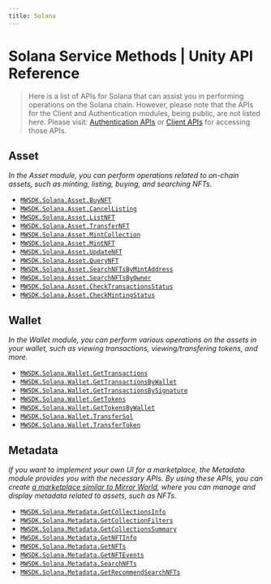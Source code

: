 ```yaml
---
title: Solana
---
```


# Solana Service Methods | Unity API Reference
>Here is a list of APIs for Solana that can assist you in performing operations on the Solana chain. However, please note that the APIs for the Client and Authentication modules, being public, are not listed here. Please visit: [Authentication APIs](https://mirrorworld.fun/docs/api-reference/unity/authentication) or [Client APIs](https://mirrorworld.fun/docs/api-reference/unity/client) for accessing those APIs.

## Asset
*In the Asset module, you can perform operations related to on-chain assets, such as minting, listing, buying, and searching NFTs.*

- [`MWSDK.Solana.Asset.BuyNFT`](/api-reference/unity/solana/asset/BuyNFT)
- [`MWSDK.Solana.Asset.CancelListing`](/api-reference/unity/solana/asset/CancelListing)
- [`MWSDK.Solana.Asset.ListNFT`](/api-reference/unity/solana/asset/ListNFT)
- [`MWSDK.Solana.Asset.TransferNFT`](/api-reference/unity/solana/asset/TransferNFT)
- [`MWSDK.Solana.Asset.MintCollection`](/api-reference/unity/solana/asset/MintCollection)
- [`MWSDK.Solana.Asset.MintNFT`](/api-reference/unity/solana/asset/MintNFT)
- [`MWSDK.Solana.Asset.UpdateNFT`](/api-reference/unity/solana/asset/UpdateNFT)
- [`MWSDK.Solana.Asset.QueryNFT`](/api-reference/unity/solana/asset/QueryNFT)
- [`MWSDK.Solana.Asset.SearchNFTsByMintAddress`](/api-reference/unity/solana/asset/SearchNFTsByMintAddress)
- [`MWSDK.Solana.Asset.SearchNFTsByOwner`](/api-reference/unity/solana/asset/SearchNFTsByOwner)
- [`MWSDK.Solana.Asset.CheckTransactionsStatus`](/api-reference/unity/solana/confirmation/CheckTransactionsStatus)
- [`MWSDK.Solana.Asset.CheckMintingStatus`](/api-reference/unity/solana/confirmation/CheckMintingStatus)

## Wallet
*In the Wallet module, you can perform various operations on the assets in your wallet, such as viewing transactions, viewing/transfering tokens, and more.*
- [`MWSDK.Solana.Wallet.GetTransactions`](/api-reference/unity/solana/wallet/GetTransactions)
- [`MWSDK.Solana.Wallet.GetTransactionsByWallet`](/api-reference/unity/solana/wallet/GetTransactionsByWallet)
- [`MWSDK.Solana.Wallet.GetTransactionsBySignature`](/api-reference/unity/solana/wallet/GetTransactionsBySignature)
- [`MWSDK.Solana.Wallet.GetTokens`](/api-reference/unity/solana/wallet/GetTokens)
- [`MWSDK.Solana.Wallet.GetTokensByWallet`](/api-reference/unity/solana/wallet/GetTokensByWallet)
- [`MWSDK.Solana.Wallet.TransferSol`](/api-reference/unity/solana/wallet/TransferSol)
- [`MWSDK.Solana.Wallet.TransferToken`](/api-reference/unity/solana/wallet/TransferToken)

## Metadata
*If you want to implement your own UI for a marketplace, the Metadata module provides you with the necessary APIs. By using these APIs, you can create [a marketplace similar to Mirror World](https://jump.mirrorworld.fun/), where you can manage and display metadata related to assets, such as NFTs.*

- [`MWSDK.Solana.Metadata.GetCollectionsInfo`](/api-reference/unity/solana/metadata/GetCollectionsInfo)
- [`MWSDK.Solana.Metadata.GetCollectionFilters`](/api-reference/unity/solana/metadata/GetCollectionFilters)
- [`MWSDK.Solana.Metadata.GetCollectionsSummary`](/api-reference/unity/solana/metadata/GetCollectionsSummary)
- [`MWSDK.Solana.Metadata.GetNFTInfo`](/api-reference/unity/solana/metadata/GetNFTInfo)
- [`MWSDK.Solana.Metadata.GetNFTs`](/api-reference/unity/solana/metadata/GetNFTs)
- [`MWSDK.Solana.Metadata.GetNFTEvents`](/api-reference/unity/solana/metadata/GetNFTEvents)
- [`MWSDK.Solana.Metadata.SearchNFTs`](/api-reference/unity/solana/metadata/SearchNFTs)
- [`MWSDK.Solana.Metadata.GetRecommendSearchNFTs`](/api-reference/unity/solana/metadata/RecommendSearchNFTs)










